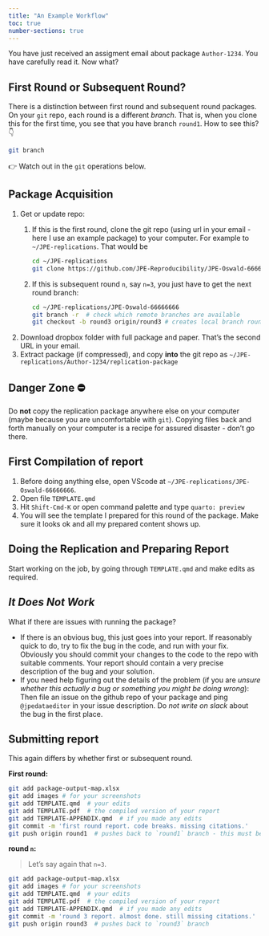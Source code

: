 ```yaml
---
title: "An Example Workflow"
toc: true
number-sections: true
---
```




You have just received an assigment email about package `Author-1234`. You have carefully read it. Now what?

::: {.callout-note}

# First Round or Subsequent Round?

There is a distinction between first round and subsequent round packages. On your `git` repo, each round is a different *branch*. That is, when you clone this for the first time, you see that you have branch `round1`. How to see this? 👇

```bash
git branch 
```

👉 Watch out in the `git` operations below.

:::


## Package Acquisition

1. Get or update repo:
   1. If this is the first round, clone the git repo (using url in your email - here I use an example package) to your computer. For example to `~/JPE-replications`. That would be
   
        ```bash
        cd ~/JPE-replications
        git clone https://github.com/JPE-Reproducibility/JPE-Oswald-66666666.git
        ```

   2. If this is subsequent round `n`, say `n=3`, you just have to get the next round branch:
   
        ```bash
        cd ~/JPE-replications/JPE-Oswald-66666666
        git branch -r  # check which remote branches are available
        git checkout -b round3 origin/round3 # creates local branch round3 from remote branch round3
        ```

2. Download dropbox folder with full package and paper. That's the second URL in your email.
3. Extract package (if compressed), and copy **into** the git repo as `~/JPE-replications/Author-1234/replication-package`

::: {.callout-warning}

# Danger Zone ⛔️

Do **not** copy the replication package anywhere else on your computer (maybe because you are uncomfortable with `git`). Copying files back and forth manually on your computer is a recipe for assured disaster - don't go there.

:::

## First Compilation of report 

1. Before doing anything else, open VScode at `~/JPE-replications/JPE-Oswald-66666666`.
2. Open file `TEMPLATE.qmd`
3. Hit `Shift-Cmd-K` or open command palette and type `quarto: preview`
4. You will see the template I prepared for this round of the package. Make sure it looks ok and all my prepared content shows up.

## Doing the Replication and Preparing Report

Start working on the job, by going through `TEMPLATE.qmd` and make edits as required.

::: {.callout-tip}

# *It Does Not Work*

What if there are issues with running the package? 

* If there is an obvious bug, this just goes into your report. If reasonably quick to do, try to fix the bug in the code, and run with your fix. Obviously you should commit your changes to the code to the repo with suitable comments. Your report should contain a very precise description of the bug and your solution.
* If you need help figuring out the details of the problem (if you are *unsure whether this actually a bug or something you might be doing wrong*): Then file an issue on the github repo of your package and ping `@jpedataeditor` in your issue description. Do *not write on slack* about the bug in the first place.

:::

## Submitting report

This again differs by whether first or subsequent round.

**First round:**


```bash
git add package-output-map.xlsx
git add images # for your screenshots
git add TEMPLATE.qmd  # your edits
git add TEMPLATE.pdf  # the compiled version of your report
git add TEMPLATE-APPENDIX.qmd  # if you made any edits
git commit -m 'first round report. code breaks. missing citations.'
git push origin round1  # pushes back to `round1` branch - this must be the branch you cloned from, don't create a new branch!
```

**round `n`:**

> Let's say again that `n=3`.

```bash
git add package-output-map.xlsx
git add images # for your screenshots
git add TEMPLATE.qmd  # your edits
git add TEMPLATE.pdf  # the compiled version of your report
git add TEMPLATE-APPENDIX.qmd  # if you made any edits
git commit -m 'round 3 report. almost done. still missing citations.'
git push origin round3  # pushes back to `round3` branch
```